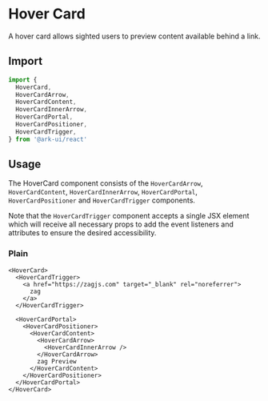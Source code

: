# Hover Card

A hover card allows sighted users to preview content available behind a link.

## Import

```ts
import {
  HoverCard,
  HoverCardArrow,
  HoverCardContent,
  HoverCardInnerArrow,
  HoverCardPortal,
  HoverCardPositioner,
  HoverCardTrigger,
} from '@ark-ui/react'
```

## Usage

The HoverCard component consists of the `HoverCardArrow`, `HoverCardContent`, `HoverCardInnerArrow`,
`HoverCardPortal`, `HoverCardPositioner` and `HoverCardTrigger` components.

Note that the `HoverCardTrigger` component accepts a single JSX element which will receive all
necessary props to add the event listeners and attributes to ensure the desired accessibility.

### Plain

```tsx
<HoverCard>
  <HoverCardTrigger>
    <a href="https://zagjs.com" target="_blank" rel="noreferrer">
      zag
    </a>
  </HoverCardTrigger>

  <HoverCardPortal>
    <HoverCardPositioner>
      <HoverCardContent>
        <HoverCardArrow>
          <HoverCardInnerArrow />
        </HoverCardArrow>
        zag Preview
      </HoverCardContent>
    </HoverCardPositioner>
  </HoverCardPortal>
</HoverCard>
```
